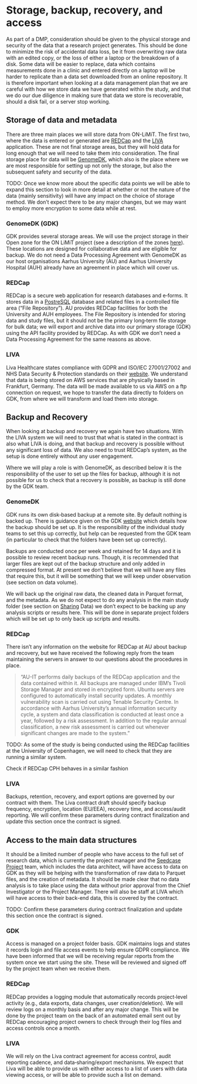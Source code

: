 # Storage, backup, recovery, and access

As part of a DMP, consideration should be given to the physical storage
and security of the data that a research project generates. This should
be done to minimize the risk of accidental data loss, be it from
overwriting raw data with an edited copy, or the loss of either a laptop
or the breakdown of a disk. Some data will be easier to replace, data
which contains measurements done in a clinic and entered directly on a
laptop will be harder to replicate than a data set downloaded from an
online repository. It is therefore important when looking at a data
management plan that we are careful with how we store data we have
generated within the study, and that we do our due diligence in making
sure that data we store is recoverable, should a disk fail, or a server
stop working.

## Storage of data and metadata

There are three main places we will store data from ON-LiMiT. The first
two, where the data is entered or generated are
[REDCap](https://project-redcap.org) and the
[LIVA](https://www.livahealthcare.com) application. These are not final
storage areas, but they will hold data for long enough that we will need
to take them into consideration. The final storage place for data will
be [GenomeDK](https://genome.au.dk), which also is the place where we
are most responsible for setting up not only the storage, but also the
subsequent safety and security of the data.

::: content-hidden
TODO: Once we know more about the specific data points we will be able
to expand this section to look in more detail at whether or not the
nature of the data (mainly sensitivity) will have any impact on the
choice of storage method. We don't expect there to be any major changes,
but we may want to employ more encryption to some data while at rest.
:::

### GenomeDK (GDK)

GDK provides several storage areas. We will use the project storage in
their Open zone for the ON LiMiT project (see a description of the zones
[here](https://genome.au.dk/zones/)). These locations are designed for
collaborative data and are eligible for backup. We do not need a Data
Processing Agreement with GenomeDK as our host organisations Aarhus
University (AU) and Aarhus University Hospital (AUH) already have an
agreement in place which will cover us.

### REDCap

REDCap is a secure web application for research databases and e‑forms.
It stores data in a [PostreSQL](https://www.postgresql.org) database and
related files in a controlled file area ("File Repository"). AU provides
REDCap facilities for both the University and AUH employees. The File
Repository is intended for storing data and study files, but it should
not be the primary long‑term file storage for bulk data; we will export
and archive data into our primary storage (GDK) using the API facility
provided by REDCap. As with GDK we don't need a Data Processing
Agreement for the same reasons as above.

### LIVA

Liva Healthcare states compliance with GDPR and ISO/IEC 27001/27002 and
NHS Data Security & Protection standards on their
[website](https://www.livahealthcare.com). We understand that data is
being stored on AWS services that are physically based in Frankfurt,
Germany. The data will be made available to us via AWS on a ftp
connection on request, we hope to transfer the data directly to folders
on GDK, from where we will transform and load them into storage.

## Backup and Recovery

When looking at backup and recovery we again have two situations. With
the LIVA system we will need to trust that what is stated in the
contract is also what LIVA is doing, and that backup and recovery is
possible without any significant loss of data. We also need to trust
REDCap's system, as the setup is done entirely without any user
engagement.

Where we will play a role is with GenomeDK, as described below it is the
responsibility of the user to set up the files for backup, although it
is not possible for us to check that a recovery is possible, as backup
is still done by the GDK team.

### GenomeDK

GDK runs its own disk‑based backup at a remote site. By default nothing
is backed up. There is guidance given on the GDK
[website](https://genome.au.dk/docs/working-with-data/#backup) which
details how the backup should be set up. It is the responsibility of the
individual study teams to set this up correctly, but help can be
requested from the GDK team (in particular to check that the folders
have been set up correctly).

Backups are conducted once per week and retained for 14 days and it is
possible to review recent backup runs. Though, it is recommended that
larger files are kept out of the backup structure and only added in
compressed format. At present we don't believe that we will have any
files that require this, but it will be something that we will keep
under observation (see section on data volume).

We will back up the original raw data, the cleaned data in Parquet
format, and the metadata. As we do not expect to do any analysis in the
main study folder (see section on [Sharing](sharing.qmd) Data) we don't
expect to be backing up any analysis scripts or results here. This will
be done in separate project folders which will be set up to only back up
scripts and results.

### REDCap

There isn't any information on the website for REDCap at AU about backup
and recovery, but we have received the following reply from the team
maintaining the servers in answer to our questions about the procedures
in place.

> "AU-IT performs daily backups of the REDCap application and the data
> contained within it. All backups are managed under IBM's Tivoli
> Storage Manager and stored in encrypted form. Ubuntu servers are
> configured to automatically install security updates. A monthly
> vulnerability scan is carried out using Tenable Security Centre. In
> accordance with Aarhus University's annual information security cycle,
> a system and data classification is conducted at least once a year,
> followed by a risk assessment. In addition to the regular annual
> classification, a new risk assessment is carried out whenever
> significant changes are made to the system."

::: content-hidden
TODO: As some of the study is being conducted using the REDCap
facilities at the University of Copenhagen, we will need to check that
they are running a similar system.

Check if REDCap CPH behaves in a similar fashion
:::

### LIVA

Backups, retention, recovery, and export options are governed by our
contract with them. The Liva contract draft should specify backup
frequency, encryption, location (EU/EEA), recovery time, and
access/audit reporting. We will confirm these parameters during contract
finalization and update this section once the contract is signed.

## Access to the main data structures

It should be a limited number of people who have access to the full set
of research data, which is currently the project manager and the
[Seedcase Project](https://seedcase-project.org) team, which includes
the data architect, will have access to data on GDK as they will be
helping with the transformation of raw data to Parquet files, and the
creation of metadata. It should be made clear that no data analysis is
to take place using the data without prior approval from the Chief
Investigator or the Project Manager. There will also be staff at LIVA
which will have access to their back-end data, this is covered by the
contract.

::: content-hidden
TODO: Confirm these parameters during contract finalization and update
this section once the contract is signed.
:::

<!--TODO We should write up a guide on who may access what data in both REDCap and GDK and how-->

### GDK

Access is managed on a project folder basis. GDK maintains logs and
states it records login and file access events to help ensure GDPR
compliance. We have been informed that we will be receiving regular
reports from the system once we start using the site. These will be
reviewed and signed off by the project team when we receive them.

### REDCap

REDCap provides a logging module that automatically records
project‑level activity (e.g., data exports, data changes, user
creation/deletion). We will review logs on a monthly basis and after any
major change. This will be done by the project team on the back of an
automated email sent out by REDCap encouraging project owners to check
through their log files and access controls once a month.

### LIVA

We will rely on the Liva contract agreement for access control, audit
reporting cadence, and data‑sharing/export mechanisms. We expect that
Liva will be able to provide us with either access to a list of users
with data viewing access, or will be able to provide such a list on
demand.

<!--TODO We should write down access guidelines to REDCap data, this should detail that data should not be accessed in order to do analysis without prior approval -->
